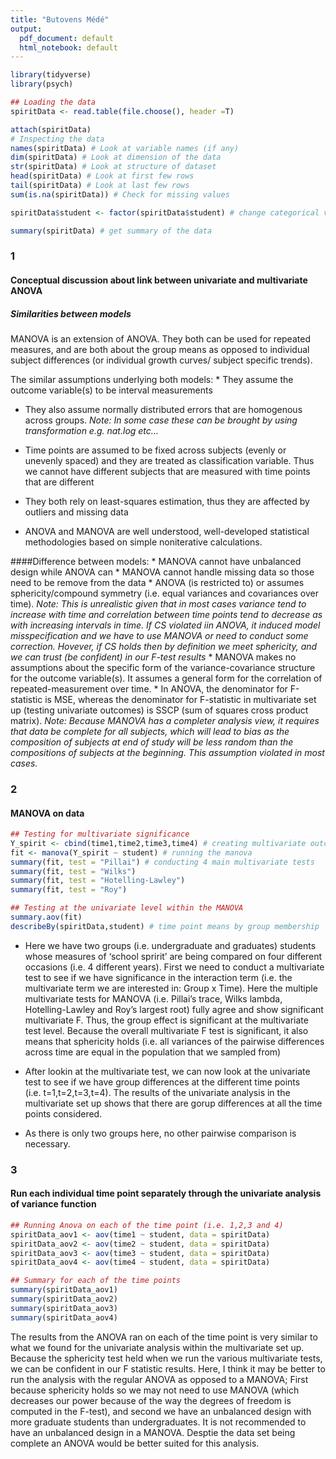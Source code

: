 ```yaml
---
title: "Butovens Médé"
output:
  pdf_document: default
  html_notebook: default
---
```


```r
library(tidyverse)
library(psych)
```

```r
## Loading the data
spiritData <- read.table(file.choose(), header =T)

attach(spiritData)
# Inspecting the data
names(spiritData) # Look at variable names (if any)
dim(spiritData) # Look at dimension of the data
str(spiritData) # Look at structure of dataset
head(spiritData) # Look at first few rows
tail(spiritData) # Look at last few rows
sum(is.na(spiritData)) # Check for missing values

spiritData$student <- factor(spiritData$student) # change categorical variable to factor

summary(spiritData) # get summary of the data
```
### 1
#### Conceptual discussion about link between univariate and multivariate ANOVA

##### Similarities between models 
MANOVA is an extension of ANOVA. They both can be used for repeated measures, and are both about the group means as opposed to individual subject differences (or individual growth curves/ subject specific trends).

The similar assumptions underlying both models:
* They assume the outcome variable(s) to be interval measurements 

* They also assume normally distributed errors that are homogenous across groups. 
*Note: In some case these can be brought by using transformation e.g. nat.log etc…*  

* Time points are assumed to be fixed across subjects (evenly or unevenly spaced) and they are treated as classification variable. Thus we cannot have different subjects that are measured with time points that are different
* They both rely on least-squares estimation, thus they are affected by outliers and missing data
* ANOVA and MANOVA are well understood, well-developed statistical methodologies based on simple noniterative calculations. 

####Difference between models:
* MANOVA cannot have unbalanced design while ANOVA can
* MANOVA cannot handle missing data so those need to be remove from the data
* ANOVA (is restricted to) or assumes sphericity/compound symmetry (i.e.  equal variances and covariances over time). 
*Note: This is unrealistic given that in most cases variance tend to increase with time and correlation between time points tend to decrease as with increasing intervals in time. If CS violated iin ANOVA, it induced model misspecification and we have to use MANOVA or need to conduct some correction. Hovever, if CS holds then by definition we meet sphericity, and we can trust (be confident) in our F-test results*
* MANOVA makes no assumptions about the specific form of the variance-covariance structure for the outcome variable(s). It assumes a general form for the correlation of repeated-measurement over time.
* In ANOVA, the denominator for F-statistic is MSE, whereas the denominator for F-statistic in multivariate set up (testing univariate outcomes) is SSCP (sum of squares cross product matrix). 
*Note: Because MANOVA has a completer analysis view, it requires that data be complete for all subjects, which will lead to bias as the composition of subjects at end of study will be less random than the compositions of subjects at the beginning. This assumption violated in most cases.*


### 2
#### MANOVA on data
```r
## Testing for multivariate significance
Y_spirit <- cbind(time1,time2,time3,time4) # creating multivariate outcomes
fit <- manova(Y_spirit ~ student) # running the manova 
summary(fit, test = "Pillai") # conducting 4 main multivariate tests
summary(fit, test = "Wilks")
summary(fit, test = "Hotelling-Lawley")
summary(fit, test = "Roy")

## Testing at the univariate level within the MANOVA
summary.aov(fit)
describeBy(spiritData,student) # time point means by group membership
```
* Here we have two groups (i.e. undergraduate and graduates) students whose measures of 'school spririt' are being compared on four different occasions (i.e. 4 different years). First we need to conduct a multivariate test to see if we have significance in the interaction term (i.e. the multivariate term we are interested in: Group x Time). Here the multiple multivariate tests for MANOVA (i.e. Pillai’s trace, Wilks lambda, Hotelling-Lawley and Roy’s largest root) fully agree and show significant multivariate F. Thus, the group effect is significant at the multivariate test level. Because the overall multivariate F test is significant, it also means that sphericity holds (i.e. all variances of the pairwise differences across time are equal in the population that we sampled from)

* After lookin at the multivariate test, we can now look at the univariate test to see if we have group differences at the different time points (i.e. t=1,t=2,t=3,t=4). The results of the univariate analysis in the multivariate set up shows that there are gorup differences at all the time points considered. 

* As there is only two groups here, no other pairwise comparison is necessary.

### 3
#### Run each individual time point separately through the univariate analysis of variance function
```r
## Running Anova on each of the time point (i.e. 1,2,3 and 4)
spiritData_aov1 <- aov(time1 ~ student, data = spiritData)
spiritData_aov2 <- aov(time2 ~ student, data = spiritData)
spiritData_aov3 <- aov(time3 ~ student, data = spiritData)
spiritData_aov4 <- aov(time4 ~ student, data = spiritData)

## Summary for each of the time points
summary(spiritData_aov1)
summary(spiritData_aov2)
summary(spiritData_aov3)
summary(spiritData_aov4)
```
The results from the ANOVA ran on each of the time point is very similar to what we found for the univariate analysis within the multivariate set up. Because the sphericity test held when we run the various multivariate tests, we can be confident in our F statistic results. Here, I think it may be better to run the analysis with the regular ANOVA as opposed to a MANOVA; First because sphericity holds so we may not need to use MANOVA (which decreases our power because of the way the degrees of freedom is computed in the F-test), and second we have an unbalanced design with more graduate students than undergraduates. It is not recommended to have an unbalanced design in a MANOVA. Desptie the data set being complete an ANOVA would be better suited for this analysis.



